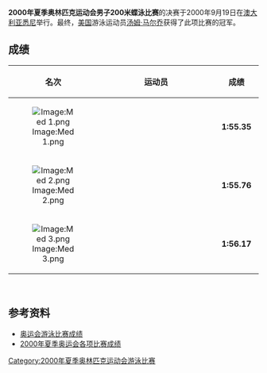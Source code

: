{{2000年夏季奥林匹克运动会游泳比赛}}
'''2000年夏季奥林匹克运动会男子200米蝶泳比赛'''的决赛于2000年9月19日在[[澳大利亚|澳大利亚]][[悉尼|悉尼]]举行。最终，[[美国|美国]]游泳运动员[[汤姆·马尔乔|汤姆·马尔乔]]获得了此项比赛的冠军。

==成绩==
{| bgcolor="#f7f8ff" cellpadding="3" cellspacing="0" border="1" style="font-size: 92%; border: gray solid 1,5px; border-collapse: collapse;"
|- bgcolor="#efefef"
! 名次
!align="center" style="width: 20em"|运动员
!align="center" style="width: 5em"|成绩
|-
|align="center"|[[Image:Med_1.png|Image:Med 1.png]]
|{{flagIOCathlete|[[汤姆·马尔乔|汤姆·马尔乔]]|USA|2000年夏季}}
|align="center"|'''1:55.35'''
|-
|align="center"|[[Image:Med_2.png|Image:Med 2.png]]
|{{flagIOCathlete|[[丹尼斯·希兰季耶夫|丹尼斯·希兰季耶夫]]|UKR|2000年夏季}}
|align="center"|'''1:55.76'''
|-
|align="center"|[[Image:Med_3.png|Image:Med 3.png]]
|{{flagIOCathlete|[[朱斯汀·诺里斯|朱斯汀·诺里斯]]|AUS|2000年夏季}}
|align="center"|'''1:56.17'''
|}
<br>

==参考资料==
* [http://www.usaswimming.org/USASWeb/_Rainbow/2000%20Olympics/6491324e-f89a-428d-a3a5-72190602d288/2000_olympics_200mback_men.html 奥运会游泳比赛成绩] {{Wayback|url=http://www.usaswimming.org/USASWeb/_Rainbow/2000%20Olympics/6491324e-f89a-428d-a3a5-72190602d288/2000_olympics_200mback_men.html |date=20070930185441 }}
* [https://web.archive.org/web/20100606071339/http://www.schoolsports.com.cn/info/info.asp?info_ID=2814 2000年夏季奥运会各项比赛成绩]
[[Category:2000年夏季奥林匹克运动会游泳比赛|Category:2000年夏季奥林匹克运动会游泳比赛]]